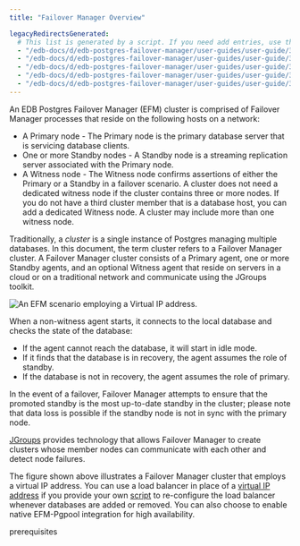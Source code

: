 ```yaml
---
title: "Failover Manager Overview"

legacyRedirectsGenerated:
  # This list is generated by a script. If you need add entries, use the `legacyRedirects` key.
  - "/edb-docs/d/edb-postgres-failover-manager/user-guides/user-guide/3.6/failover_manager_overview.html"
  - "/edb-docs/d/edb-postgres-failover-manager/user-guides/user-guide/3.7/failover_manager_overview.html"
  - "/edb-docs/d/edb-postgres-failover-manager/user-guides/user-guide/3.8/failover_manager_overview.html"
  - "/edb-docs/d/edb-postgres-failover-manager/user-guides/user-guide/3.9/failover_manager_overview.html"
  - "/edb-docs/d/edb-postgres-failover-manager/user-guides/user-guide/3.10/failover_manager_overview.html"
---
```


<div id="failover_manager_overview" class="registered_link"></div>

An EDB Postgres Failover Manager (EFM) cluster is comprised of Failover Manager processes that reside on the following hosts on a network:

-   A Primary node - The Primary node is the primary database server that is servicing database clients.
-   One or more Standby nodes - A Standby node is a streaming replication server associated with the Primary node.
-   A Witness node - The Witness node confirms assertions of either the Primary or a Standby in a failover scenario. A cluster does not need a dedicated witness node if the cluster contains three or more nodes. If you do not have a third cluster member that is a database host, you can add a dedicated Witness node. A cluster may include more than one witness node.

Traditionally, a *cluster* is a single instance of Postgres managing multiple databases. In this document, the term cluster refers to a Failover Manager cluster. A Failover Manager cluster consists of a Primary agent, one or more Standby agents, and an optional Witness agent that reside on servers in a cloud or on a traditional network and communicate using the JGroups toolkit.

![An EFM scenario employing a Virtual IP address.](../images/failover_manager_overview.png)

When a non-witness agent starts, it connects to the local database and checks the state of the database:

-   If the agent cannot reach the database, it will start in idle mode.
-   If it finds that the database is in recovery, the agent assumes the role of standby.
-   If the database is not in recovery, the agent assumes the role of primary.

In the event of a failover, Failover Manager attempts to ensure that the promoted standby is the most up-to-date standby in the cluster; please note that data loss is possible if the standby node is not in sync with the primary node.

[JGroups](http://www.jgroups.org/) provides technology that allows Failover Manager to create clusters whose member nodes can communicate with each other and detect node failures.

The figure shown above illustrates a Failover Manager cluster that employs a virtual IP address. You can use a load balancer in place of a [virtual IP address](../04_configuring_efm/05_using_vip_addresses/#using_vip_addresses) if you provide your own [script](../04_configuring_efm/01_cluster_properties/#cluster_properties) to re-configure the load balancer whenever databases are added or removed. You can also choose to enable native EFM-Pgpool integration for high availability.

<div class="toctree" maxdepth="3">

prerequisites

</div>
